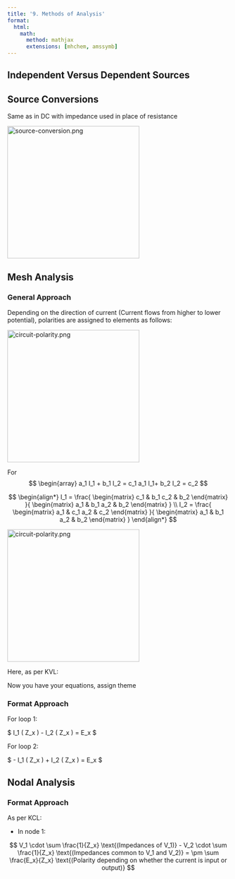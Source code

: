 ```yaml
---
title: '9. Methods of Analysis'
format:
  html:
    math:
      method: mathjax
      extensions: [mhchem, amssymb]
---
```


## Independent Versus Dependent Sources

## Source Conversions

Same as in DC with impedance used in place of resistance

<img src="t09-methods-of-analysis-img/source-conversion.png" width=300 alt="source-conversion.png">

## Mesh Analysis

### General Approach

Depending on the direction of current (Current flows from higher to lower potential), polarities are assigned to elements as follows: 

<img src="t09-methods-of-analysis-img/circuit-polarity.png" width=300 alt="circuit-polarity.png">

For 
$$
\begin{array}
a_1 I_1 + b_1 I_2 = c_1
a_1 I_1+ b_2 I_2 = c_2
$$

$$
\begin{align*}
I_1 = \frac{
    \begin{matrix}
        c_1 & b_1 
        c_2 & b_2
    \end{matrix}
    }{
    \begin{matrix}
        a_1 & b_1 
        a_2 & b_2
    \end{matrix}
    } \\
I_2 = \frac{
    \begin{matrix}
        a_1 & c_1
        a_2 & c_2
    \end{matrix}
    }{
    \begin{matrix}
        a_1 & b_1 
        a_2 & b_2
    \end{matrix}
    }
\end{align*}
$$

<img src="t09-methods-of-analysis-img/circuit-polarity.png" width=300 alt="circuit-polarity.png">

Here, as per KVL:

\begin{align*}
    E_1 - I_1 Z_1 - (I_1 - I_2) Z_2 = 0 \\
    E_1 - I_1 Z_1 - I_1 Z_2 + I_2 Z_2 = 0 \\
    E_1 - I_1 (Z_1 + Z_2) + I_2 Z_2 = 0 \\
    \boxed{- I_1 (Z_1 + Z_2) + I_2 Z_2 = -E_1} \\
    -(I_2 - I_1) Z_2 - I_2 Z_3 - E_2 = 0 \\
    -I_2 Z_2 + I_1 Z_2 - I_2 Z_3 - E_2 = 0 \\
    -I_2 (Z_2 + Z_3) + I_1 Z_2 = E_2 \\
\end{align*}

Now you have your equations, assign theme

### Format Approach

For loop 1:

$ I_1 ( \sum Z_x\text{(in loop 1)} ) - I_2 ( \sum Z_x\text{(in loop 2)} ) = \sum E_x \text{(The polarity of voltages here are the opposite of the original polarity)} $

For loop 2:

$ - I_1 ( \sum Z_x\text{(in loop 1)} ) + I_2 ( \sum Z_x\text{(in loop 2)} ) = \sum E_x \text{(The polarity of voltages here are the opposite of the original polarity)} $

## Nodal Analysis

### Format Approach

As per KCL:

- In node 1:

$$
V_1 \cdot \sum \frac{1}{Z_x} \text{(Impedances of V_1)} - V_2 \cdot \sum \frac{1}{Z_x} \text{(Impedances common to V_1 and V_2)} = \pm \sum \frac{E_x}{Z_x} \text{(Polarity depending on whether the current is input or output)}
$$
